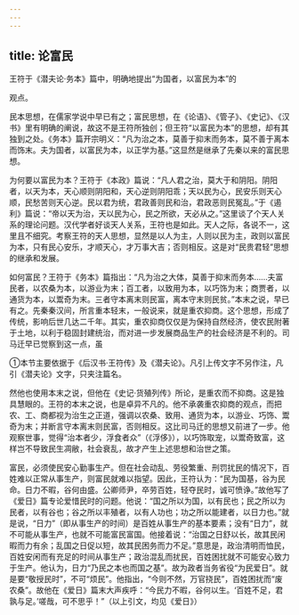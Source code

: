 ```yaml
---
---
---
```

title: 论富民
---



王符于《潜夫论·务本》篇中，明确地提出“为国者，以富民为本”的

观点。

民本思想，在儒家学说中早已有之；富民思想，在《论语》、《管子》、《史记》、《汉书》里有明确的阐说，故这不是王符所独创；但王符“以富民为本”的思想，却有其独到之处。《务本》篇开宗明义：“凡为治之本，莫善于抑末而务本，莫不善于离本而饰末。夫为国者，以富民为本，以正学为基。”这显然是继承了先秦以来的富民思想。

为何要以富民为本？王符于《本政》篇说：“凡人君之治，莫大于和阴阳。阴阳者，以天为本，天心顺则阴阳和，天心逆则阴阳乖；天以民为心，民安乐则天心顺，民愁苦则天心逆。民以君为统，君政善则民和治，君政恶则民冤乱。”于《遏利》篇说：“帝以天为治，天以民为心，民之所欲，天必从之。”这里谈了个天人关系的理论问题。汉代学者好谈天人关系，王符也是如此。天人之际，各说不一，这里且不细究。考察王符的天人思想，显然是以人为主，人则以民为主，政则以富民为本，只有民心安乐，才顺天心，才万事大吉；否则相反。这是对“民贵君轻”思想的继承和发展。

如何富民？王符于《务本》篇指出：“凡为治之大体，莫善于抑末而务本……夫富民者，以农桑为本，以游业为末；百工者，以致用为本，以巧饰为末；商贾者，以通货为本，以鬻奇为末。三者守本离末则民富，离本守末则民贫。”本末之说，早已有之。先秦秦汉间，所言重本轻末，一般说来，就是重农抑商。这个思想，形成了传统，影响后世几达二千年。其实，重农抑商仅仅是为保持自然经济，使农民附著于土地，以利于稳固封建统治，而对进一步发展商品生产的社会经济是不利的。司马迁早已觉察到这一点，虽

①本节主要依据于《后汉书·王符传》及《潜夫论》。凡引上传文字不另作注，凡引《潜夫论》文字，只夹注篇名。

然他也使用本末之说，但他在《史记·货殖列传》所论，是重农而不抑商。这是独具慧眼的。王符的本末之说，也是卓异不凡的。他不承袭重农抑商的观点，而把农、工、商都视为治生之正道，强调以农桑、致用、通货为本，以游业、巧饰、鬻奇为末；并断言守本离末则民富，否则相反。这比司马迁的思想又前进了一步。他观察世事，觉得“治本者少，浮食者众”（《浮侈》），以巧饰取宠，以鬻奇致富，这样岂不导致民生凋敝，社会衰乱，故才产生上述思想和治世之策。

富民，必须使民安心勤事生产。但在社会动乱、劳役繁重、刑罚扰民的情况下，百姓难以正常从事生产，则富民就难以指望。因此，王符认为：“民为国基，谷为民命。日力不暇，谷何由盛。公卿师尹，卒劳百姓，轻夺民时，诚可愤诤。”故他写了《爱日》篇专论爱惜民时的问题。他说：“国之所以为国，以有民也；民之所以为民者，以有谷也；谷之所以丰殖者，以有人功也；功之所以能建者，以日力也。”就是说，“日力”（即从事生产的时间）是百姓从事生产的基本要素；没有“日力”，就不可能从事生产，也就不可能富民富国。他接着说：“治国之日舒以长，故其民闲暇而力有余；乱国之日促以短，故其民困务而力不足。”意思是，政治清明而恤民，百姓安闲而有充足的时间从事生产；政治混乱而扰民，百姓困扰就不可能安心致力于生产。他认为，日力“乃民之本也而国之基”。故为政者当务省役“为民爱日”。就是要“敬授民时”，不可“烦民”。他指出，“今则不然，万官挠民”，百姓困扰而“废农桑”。故他在《爱日》篇末大声疾呼：“今民力不暇，谷何以生。‘百姓不足，君孰与足。’嗟哉，可不思乎！”（以上引文，均见《爱日》）